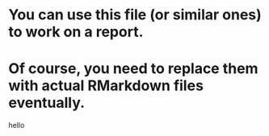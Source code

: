 # You can use this file (or similar ones) to work on a report. 
# Of course, you need to replace them with actual RMarkdown files eventually.
hello